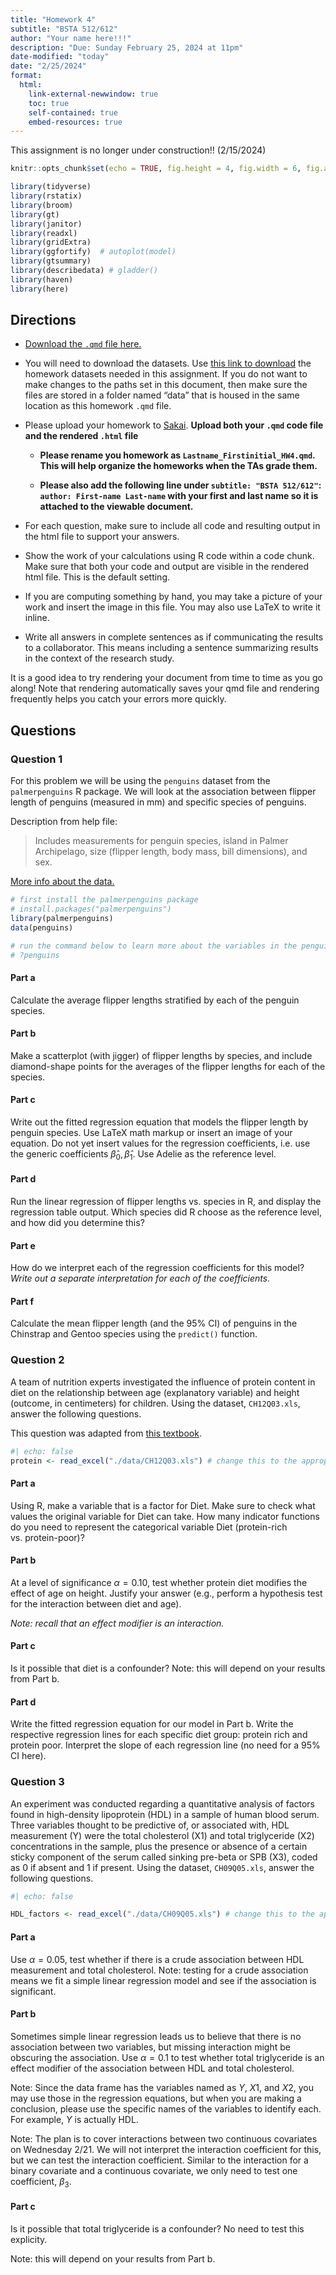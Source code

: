```yaml
---
title: "Homework 4"
subtitle: "BSTA 512/612"
author: "Your name here!!!"
description: "Due: Sunday February 25, 2024 at 11pm"
date-modified: "today"
date: "2/25/2024"
format: 
  html:
    link-external-newwindow: true
    toc: true
    self-contained: true
    embed-resources: true
---
```


::: callout-important
This assignment is no longer under construction!! (2/15/2024)
:::

```{=html}
<style>div.blue { background-color:#e6f0ff; border-radius: 5px; padding: 20px;}</style>
```
```r
knitr::opts_chunk$set(echo = TRUE, fig.height = 4, fig.width = 6, fig.align = "center")

library(tidyverse)
library(rstatix)
library(broom)
library(gt)
library(janitor)
library(readxl)
library(gridExtra)
library(ggfortify)  # autoplot(model)
library(gtsummary)
library(describedata) # gladder()
library(haven)
library(here)
```


## Directions

-   [Download the `.qmd` file here.](https://github.com/nwakim/W2024_BSTA_512/blob/main/homework/HW4.qmd)

-   You will need to download the datasets. Use [this link to download](https://ohsuitg-my.sharepoint.com/:f:/r/personal/wakim_ohsu_edu/Documents/Teaching/Classes/W2024_BSTA_512_612/Student_files/Data/Homework?csf=1&web=1&e=QEsqb9) the homework datasets needed in this assignment. If you do not want to make changes to the paths set in this document, then make sure the files are stored in a folder named "data" that is housed in the same location as this homework `.qmd` file.

-   Please upload your homework to [Sakai](https://sakai.ohsu.edu/portal/site/BSTA-512-1-AB-W24/tool/961ec5ef-d7f9-4518-be16-25f7af3d6be4). **Upload both your `.qmd` code file and the rendered `.html` file**

    -   **Please rename you homework as `Lastname_Firstinitial_HW4.qmd`. This will help organize the homeworks when the TAs grade them.**

    -   **Please also add the following line under `subtitle: "BSTA 512/612"`: `author: First-name Last-name` with your first and last name so it is attached to the viewable document.**

-   For each question, make sure to include all code and resulting output in the html file to support your answers.

-   Show the work of your calculations using R code within a code chunk. Make sure that both your code and output are visible in the rendered html file. This is the default setting.

-   If you are computing something by hand, you may take a picture of your work and insert the image in this file. You may also use LaTeX to write it inline.

-   Write all answers in complete sentences as if communicating the results to a collaborator. This means including a sentence summarizing results in the context of the research study.

::: callout-tip
It is a good idea to try rendering your document from time to time as you go along! Note that rendering automatically saves your qmd file and rendering frequently helps you catch your errors more quickly.
:::

## Questions

### Question 1

For this problem we will be using the `penguins` dataset from the `palmerpenguins` R package. We will look at the association between flipper length of penguins (measured in mm) and specific species of penguins.

Description from help file:

> Includes measurements for penguin species, island in Palmer Archipelago, size (flipper length, body mass, bill dimensions), and sex.

[More info about the data.](https://allisonhorst.github.io/palmerpenguins/)

```r
# first install the palmerpenguins package
# install.packages("palmerpenguins")
library(palmerpenguins)
data(penguins)

# run the command below to learn more about the variables in the penguins dataset
# ?penguins
```

#### Part a

Calculate the average flipper lengths stratified by each of the penguin species.

#### Part b

Make a scatterplot (with jigger) of flipper lengths by species, and include diamond-shape points for the averages of the flipper lengths for each of the species.

#### Part c

Write out the fitted regression equation that models the flipper length by penguin species. Use LaTeX math markup or insert an image of your equation. Do not yet insert values for the regression coefficients, i.e. use the generic coefficients $\widehat{\beta}_0, \widehat{\beta}_1$. Use Adelie as the reference level.

#### Part d

Run the linear regression of flipper lengths vs. species in R, and display the regression table output. Which species did R choose as the reference level, and how did you determine this?

#### Part e

How do we interpret each of the regression coefficients for this model? *Write out a separate interpretation for each of the coefficients.*

#### Part f

Calculate the mean flipper length (and the 95% CI) of penguins in the Chinstrap and Gentoo species using the `predict()` function.

### Question 2

A team of nutrition experts investigated the influence of protein content in diet on the relationship between age (explanatory variable) and height (outcome, in centimeters) for children. Using the dataset, `CH12Q03.xls`, answer the following questions.

This question was adapted from [this textbook](https://catalog.lib.uchicago.edu/vufind/Record/7546272).

```r
#| echo: false
protein <- read_excel("./data/CH12Q03.xls") # change this to the appropriate file location
```

#### Part a

Using R, make a variable that is a factor for Diet. Make sure to check what values the original variable for Diet can take. How many indicator functions do you need to represent the categorical variable Diet (protein-rich vs. protein-poor)?


#### Part b

At a level of significance $\alpha = 0.10$, test whether protein diet modifies the effect of age on height. Justify your answer (e.g., perform a hypothesis test for the interaction between diet and age).

*Note: recall that an effect modifier is an interaction.*

#### Part c

Is it possible that diet is a confounder? Note: this will depend on your results from Part b. 

#### Part d

Write the fitted regression equation for our model in Part b. Write the respective regression lines for each specific diet group: protein rich and protein poor. Interpret the slope of each regression line (no need for a 95% CI here).

### Question 3

An experiment was conducted regarding a quantitative analysis of factors found in high-density lipoprotein (HDL) in a sample of human blood serum. Three variables thought to be predictive of, or associated with, HDL measurement (Y) were the total cholesterol (X1) and total triglyceride (X2) concentrations in the sample, plus the presence or absence of a certain sticky component of the serum called sinking pre-beta or SPB (X3), coded as 0 if absent and 1 if present. Using the dataset, `CH09Q05.xls`, answer the following questions.

```r
#| echo: false

HDL_factors <- read_excel("./data/CH09Q05.xls") # change this to the appropriate file location
```

#### Part a

Use $\alpha= 0.05$, test whether if there is a crude association between HDL measurement and total cholesterol. Note: testing for a crude association means we fit a simple linear regression model and see if the association is significant. 

#### Part b

Sometimes simple linear regression leads us to believe that there is no association between two variables, but missing interaction might be obscuring the association. Use $\alpha= 0.1$ to test whether total triglyceride is an effect modifier of the association between HDL and total cholesterol. 

Note: Since the data frame has the variables named as $Y$, $X1$, and $X2$, you may use those in the regression equations, but when you are making a conclusion, please use the specific names of the variables to identify each. For example, $Y$ is actually HDL. 

Note: The plan is to cover interactions between two continuous covariates on Wednesday 2/21. We will not interpret the interaction coefficient for this, but we can test the interaction coefficient. Similar to the interaction for a binary covariate and a continuous covariate, we only need to test one coefficient, $\beta_3$.

#### Part c

Is it possible that total triglyceride is a confounder? No need to test this explicity.

Note: this will depend on your results from Part b. 


